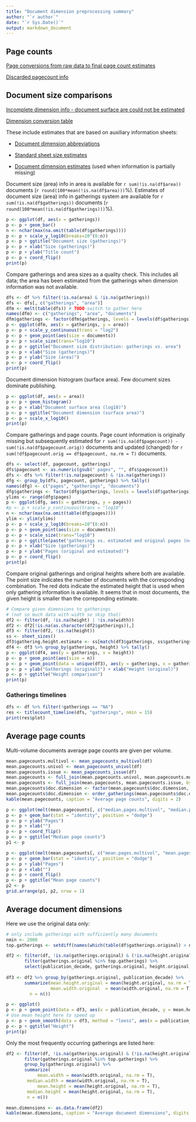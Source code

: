 ```yaml
---
title: "Document dimension preprocessing summary"
author: "`r author`"
date: "`r Sys.Date()`"
output: markdown_document
---
```



## Page counts

[Page conversions from raw data to final page count estimates](https://github.com/rOpenGov/fennica/blob/master/inst/examples/output.tables/pagecount_conversion_nontrivial.csv)

<!--[Page conversions from raw data to final page count estimates with volume info](https://raw.githubusercontent.com/rOpenGov/estc/master/inst/examples/output.tables/page_conversion_table_full.csv)-->

[Discarded pagecount info](https://raw.githubusercontent.com/rOpenGov/estc/master/inst/examples/output.tables/pagecount_discarded.csv)



## Document size comparisons

[Incomplete dimension info - document surface are could not be estimated](https://raw.githubusercontent.com/rOpenGov/estc/master/inst/examples/output.tables/physical_dimension_incomplete.csv)

[Dimension conversion table](https://raw.githubusercontent.com/rOpenGov/estc/master/inst/examples/output.tables/conversions_physical_dimension.csv)


These include estimates that are based on auxiliary information sheets:

  * [Document dimension abbreviations](https://github.com/rOpenGov/bibliographica/blob/master/inst/extdata/document_size_abbreviations.csv)

  * [Standard sheet size estimates](https://github.com/rOpenGov/bibliographica/blob/master/inst/extdata/sheetsizes.csv)

  * [Document dimension estimates](https://github.com/rOpenGov/bibliographica/blob/master/inst/extdata/documentdimensions.csv) (used when information is partially missing)


  
<!--[Discarded dimension info](https://raw.githubusercontent.com/rOpenGov/estc/master/inst/examples/output.tables/dimensions_discarded.csv)-->

Document size (area) info in area is available for `r sum(!is.na(df$area))` documents (`r round(100*mean(!is.na(df$area)))`%). Estimates of document size (area) info in gatherings system are available for `r sum(!is.na(df$gatherings))` documents (`r round(100*mean(!is.na(df$gatherings)))`%). 

```r
p <- ggplot(df, aes(x = gatherings)) 
p <- p + geom_bar()
n <- nchar(max(na.omit(table(df$gatherings))))
p <- p + scale_y_log10(breaks=10^(0:n))
p <- p + ggtitle("Document size (gatherings)")
p <- p + xlab("Size (gatherings)")
p <- p + ylab("Title count")
p <- p + coord_flip()
print(p)
```


Compare gatherings and area sizes as a quality check. This includes all data; the area has been estimated from the gatherings when dimension information was not available.

```r
dfs <- df %>% filter(!is.na(area) & !is.na(gatherings))
dfs <- dfs[, c("gatherings", "area")]
dfm <- melt(table(dfs)) # TODO switch to gather here
names(dfm) <- c("gatherings", "area", "documents")
dfm$gatherings <- factor(dfm$gatherings, levels = levels(df$gatherings))
p <- ggplot(dfm, aes(x = gatherings, y = area)) 
p <- p + scale_y_continuous(trans = "log2")
p <- p + geom_point(aes(size = documents))
p <- p + scale_size(trans="log10")
p <- p + ggtitle("Document size distribution: gatherings vs. area")
p <- p + xlab("Size (gatherings)")
p <- p + ylab("Size (area)")
p <- p + coord_flip()
print(p)
```

Document dimension histogram (surface area). Few document sizes dominate publishing.

```r
p <- ggplot(df, aes(x = area))
p <- p + geom_histogram() 
p <- p + xlab("Document surface area (log10)")
p <- p + ggtitle("Document dimension (surface area)")
p <- p + scale_x_log10()
print(p)
```


Compare gatherings and page counts. Page count information is originally missing but subsequently estimated for `r sum(!is.na(df$pagecount)) - sum(!is.na(df$pagecount.orig))` documents and updated (changed) for `r sum(!df$pagecount.orig == df$pagecount, na.rm = T)` documents. 


```r
dfs <- select(df, pagecount, gatherings) 
dfs$pagecount <- as.numeric(gsub(" pages", "", dfs$pagecount))
dfs <- dfs %>% filter(!is.na(pagecount) & !is.na(gatherings))
dfg <- group_by(dfs, pagecount, gatherings) %>% tally()
names(dfg) <- c("pages", "gatherings", "documents")
dfg$gatherings <- factor(dfg$gatherings, levels = levels(df$gatherings))
ylims <- range(dfg$pages)
p <- ggplot(dfg, aes(x = gatherings, y = pages)) 
#p <- p + scale_y_continuous(trans = "log10")
n <- nchar(max(na.omit(table(dfg$pages))))
ylim <- ylim(ylims)
p <- p + scale_y_log10(breaks=10^(0:n))
p <- p + geom_point(aes(size = documents))
p <- p + scale_size(trans="log10")
p <- p + ggtitle(paste("gatherings vs. estimated and original pages (n=", sum(dfg$documents), ")", sep = ""))
p <- p + xlab("Size (gatherings)")
p <- p + ylab("Pages (original and estimated)")
p <- p + coord_flip()
print(p)
```

Compare original gatherings and original heights where both are available. The point size indicates the number of documents with the corresponding combination. The red dots indicate the estimated height that is used when only gathering information is available. It seems that in most documents, the given height is smaller than the correponding estimate.

```r
# Compare given dimensions to gatherings
# (not so much data with width so skip that)
df2 <- filter(df, !is.na(height) | !is.na(width))
df2 <- df2[!is.na(as.character(df2$gatherings)),]
df3 <- filter(df2, !is.na(height))
ss <- sheet_sizes()
df3$gathering.height.estimate <- ss[match(df3$gatherings, ss$gatherings),"height"]
df4 <- df3 %>% group_by(gatherings, height) %>% tally()
p <- ggplot(df4, aes(y = gatherings, x = height))
p <- p + geom_point(aes(size = n))
p <- p + geom_point(data = unique(df3), aes(y = gatherings, x = gathering.height.estimate), color = "red")
p <- p + ylab("Gatherings (original)") + xlab("Height (original)") 
p <- p + ggtitle("Height comparison")
print(p)
```

### Gatherings timelines

```r
dfs <- df %>% filter(!gatherings == "NA")
res <- titlecount_timeline(dfs, "gatherings", nmin = 15) 
print(res$plot)
```

## Average page counts 

Multi-volume documents average page counts are given per volume.

```r
mean.pagecounts.multivol <- mean_pagecounts_multivol(df) 
mean.pagecounts.univol <- mean_pagecounts_univol(df) 
mean.pagecounts.issue <- mean_pagecounts_issue(df) 
mean.pagecounts <- full_join(mean.pagecounts.univol, mean.pagecounts.multivol, by = "doc.dimension")
mean.pagecounts <- full_join(mean.pagecounts, mean.pagecounts.issue, by = "doc.dimension")
mean.pagecounts$doc.dimension <- factor(mean.pagecounts$doc.dimension, levels = levels(mean.pagecounts.univol$doc.dimension))
mean.pagecounts$doc.dimension <- order_gatherings(mean.pagecounts$doc.dimension)
kable(mean.pagecounts, caption = "Average page counts", digits = 2)
```


```r
p <- ggplot(melt(mean.pagecounts[, c("median.pages.multivol", "median.pages.singlevol", "median.pages.issue", "doc.dimension")]), aes(fill = variable, y = value, x = doc.dimension)) 
p <- p + geom_bar(stat = "identity", position = "dodge")
p <- p + ylab("Pages")
p <- p + xlab("")
p <- p + coord_flip()
p <- p + ggtitle("Median page counts")
p1 <- p

p <- ggplot(melt(mean.pagecounts[, c("mean.pages.multivol", "mean.pages.singlevol", "mean.pages.issue", "doc.dimension")]), aes(fill = variable, y = value, x = doc.dimension)) 
p <- p + geom_bar(stat = "identity", position = "dodge")
p <- p + ylab("Pages")
p <- p + xlab("")
p <- p + coord_flip()
p <- p + ggtitle("Mean page counts")
p2 <- p
grid.arrange(p1, p2, nrow = 1)
```


## Average document dimensions 

Here we use the original data only:

```r
# only include gatherings with sufficiently many documents
nmin <- 2000
top.gatherings <- setdiff(names(which(table(df$gatherings.original) > nmin)), "NA")

df2 <- filter(df, !is.na(gatherings.original) & (!is.na(height.original) | !is.na(width.original))) %>%
       filter(gatherings.original %in% top.gatherings) %>%
       select(publication_decade, gatherings.original, height.original, width.original)
       
df3 <- df2 %>% group_by(gatherings.original, publication_decade) %>% 
       summarize(mean.height.original = mean(height.original, na.rm = T),
    	         mean.width.original  = mean(width.original, na.rm = T),
		 n = n())

p <- ggplot()
p <- p + geom_point(data = df3, aes(x = publication_decade, y = mean.height.original, size = n, group = gatherings.original, color = gatherings.original))
# Use mean height here to speed up
p <- p + geom_smooth(data = df3, method = "loess", aes(x = publication_decade, y = mean.height.original, group = gatherings.original, color = gatherings.original))
p <- p + ggtitle("Height")
print(p)
```




Only the most frequently occurring gatherings are listed here:

```r
df2 <- filter(df, !is.na(gatherings.original) & (!is.na(height.original) | !is.na(width.original))) %>%
       filter(gatherings.original %in% top.gatherings) %>%
       group_by(gatherings.original) %>% 
       summarize(
    	    mean.width = mean(width.original, na.rm = T), 
	    median.width = mean(width.original, na.rm = T),        
            mean.height = mean(height.original, na.rm = T),
	    median.height = mean(height.original, na.rm = T),
	    n = n())

mean.dimensions <- as.data.frame(df2)
kable(mean.dimensions, caption = "Average document dimensions", digits = 2)
```

